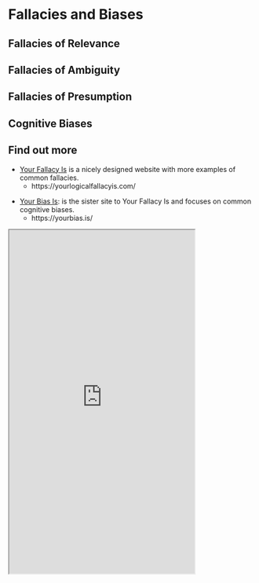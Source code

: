 # Fallacies and Biases

## Fallacies of Relevance

## Fallacies of Ambiguity

## Fallacies of Presumption

## Cognitive Biases

## Find out more {-}

- [Your Fallacy Is](https://yourlogicalfallacyis.com/) is a nicely designed website with more examples of common fallacies.
  - https://yourlogicalfallacyis.com/

<frame src="https://yourlogicalfallacyis.com/" width="75%" height=700px"></iframe>


- [Your Bias Is](https://yourbias.is/): is the sister site to Your Fallacy Is and focuses on common cognitive biases. 
   - https://yourbias.is/
   
<iframe src="https://yourbias.is/" width="75%" height=700px"></iframe>
